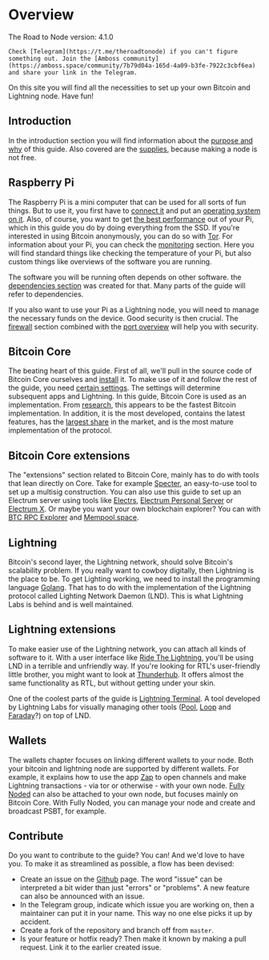
# Overview

<Callout emoji="&#x2139;">
	The Road to Node version: 4.1.0

	Check [Telegram](https://t.me/theroadtonode) if you can't figure something out. Join the [Amboss community](https://amboss.space/community/7b79d04a-165d-4a09-b3fe-7922c3cbf6ea) and share your link in the Telegram.
</Callout>

On this site you will find all the necessities to set up your own Bitcoin and Lightning node. Have fun!

## Introduction

In the introduction section you will find information about the [purpose and why](/introduction/goal-and-why) of this guide. Also covered are the [supplies](/introduction/requirements), because making a node is not free.

## Raspberry Pi

The Raspberry Pi is a mini computer that can be used for all sorts of fun things. But to use it, you first have to [connect it](/raspberry-pi/connect-hardware) and put an [operating system on it](/raspberry-pi/flash-software). Also, of course, you want to get [the best performance](/raspberry-pi/boot-from-ssd) out of your Pi, which in this guide you do by doing everything from the SSD. If you're interested in using Bitcoin anonymously, you can do so with [Tor](/raspberry-pi/install-tor). For information about your Pi, you can check the [monitoring](/raspberry-pi/monitoring) section. Here you will find standard things like checking the temperature of your Pi, but also custom things like overviews of the software you are running.

The software you will be running often depends on other software. the [dependencies section](/raspberry-pi/common-dependencies) was created for that. Many parts of the guide will refer to dependencies.

If you also want to use your Pi as a Lightning node, you will need to manage the necessary funds on the device. Good security is then crucial. The [firewall](/raspberry-pi/firewall) section combined with the [port overview](/raspberry-pi/port-overview) will help you with security.

## Bitcoin Core

The beating heart of this guide. First of all, we'll pull in the source code of Bitcoin Core ourselves and [install](/bitcoin-core/installation) it. To make use of it and follow the rest of the guide, you need [certain settings](/bitcoin-core/configure-and-start). The settings will determine subsequent apps and Lightning. In this guide, Bitcoin Core is used as an implementation. From [research](https://blog.lopp.net/bitcoin-node-performance-sync-tests/#performance-rankings), this appears to be the fastest Bitcoin implementation. In addition, it is the most developed, contains the latest features, has the [largest share](https://bitnodes.io/nodes/) in the market, and is the most mature implementation of the protocol.

## Bitcoin Core extensions

The "extensions" section related to Bitcoin Core, mainly has to do with tools that lean directly on Core. Take for example [Specter](/bitcoin-core-extensions/specter), an easy-to-use tool to set up a multisig construction. You can also use this guide to set up an Electrum server using tools like [Electrs](/bitcoin-core-extensions/electrs), [Electrum Personal Server](/bitcoin-core-extensions/electrum-personal-server) or [Electrum X](/bitcoin-core-extensions/electrum-x). Or maybe you want your own blockchain explorer? You can with [BTC RPC Explorer](/bitcoin-core-extensions/btc-rpx-explorer) and [Mempool.space](/bitcoin-core-extensions/mempool.space).

## Lightning

Bitcoin's second layer, the Lightning network, should solve Bitcoin's scalability problem. If you really want to cowboy digitally, then Lightning is the place to be. To get Lighting working, we need to install the programming language [Golang](/raspberry-pi/common-dependencies#golang). That has to do with the implementation of the Lightning protocol called Lighting Network Daemon (LND). This is what Lightning Labs is behind and is well maintained.

## Lightning extensions

To make easier use of the Lightning network, you can attach all kinds of software to it. With a user interface like [Ride The Lightning](/lightning-extensions/ride-the-lightning), you'll be using LND in a terrible and unfriendly way. If you're looking for RTL's user-friendly little brother, you might want to look at [Thunderhub](/lightning-extensions/thunderhub). It offers almost the same functionality as RTL, but without getting under your skin.

One of the coolest parts of the guide is [Lightning Terminal](/lightning-extensions/lightning-terminal). A tool developed by Lightning Labs for visually managing other tools ([Pool](/lightning-extensions/pool), [Loop](/lightning-extensions/loop) and [Faraday](/lightning-extensions/faraday)?) on top of LND.

## Wallets

The wallets chapter focuses on linking different wallets to your node. Both your bitcoin and lightning node are supported by different wallets. For example, it explains how to use the app [Zap](/wallets/zap) to open channels and make Lightning transactions - via tor or otherwise - with your own node. [Fully Noded](/wallets/fully-noded) can also be attached to your own node, but focuses mainly on Bitcoin Core. With Fully Noded, you can manage your node and create and broadcast PSBT, for example.

## Contribute

Do you want to contribute to the guide? You can! And we'd love to have you. To make it as streamlined as possible, a flow has been devised:

* Create an issue on the [Github](https://github.com/harrybawsac/theroadtonode/issues) page. The word "issue" can be interpreted a bit wider than just "errors" or "problems". A new feature can also be announced with an issue.
* In the Telegram group, indicate which issue you are working on, then a maintainer can put it in your name. This way no one else picks it up by accident.
* Create a fork of the repository and branch off from `master`.
* Is your feature or hotfix ready? Then make it known by making a pull request. Link it to the earlier created issue.

